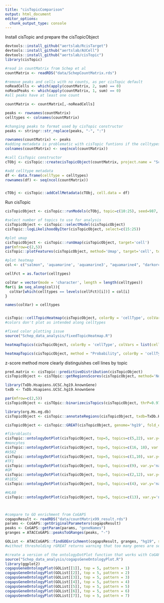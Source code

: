 ```yaml
---
title: "cisTopicComparison"
output: html_document
editor_options: 
  chunk_output_type: console
---
```

Install cisTopic and prepare the cisTopicObject
```r
devtools::install_github("aertslab/RcisTarget")
devtools::install_github("aertslab/AUCell")
devtools::install_github("aertslab/cisTopic")
library(cisTopic)

#read in countMatrix from Schep et al
countMatrix <- readRDS("data/SchepCountMatrix.rds")

#remove peaks and cells with no counts, as per cisTopic default
noReadCells <- which(apply(countMatrix, 2, sum) == 0)
noReadPeaks <- which(apply(countMatrix, 1, sum) == 0) 
#all peaks have at least one count

countMatrix <- countMatrix[,-noReadCells]

peaks <- rownames(countMatrix)
celltypes <- colnames(countMatrix)

#changing peaks to format used by cisTopic constructor
peaks <- stringr::str_replace(peaks, "-", ":")

rownames(countMatrix) <- peaks
#adding metadata is problematic with cisTopic funtions if the celltypes are left as column names
colnames(countMatrix) <- seq(ncol(countMatrix))

#call CisTopic constructor
cTObj <- cisTopic::createcisTopicObject(countMatrix, project.name = "SchepscATAC1")

#add celltype metadata
df <- data.frame(cellType = celltypes)
rownames(df) <- seq(ncol(countMatrix))


cTObj <- cisTopic::addCellMetadata(cTObj, cell.data = df)

```

Run cisTopic
```r
cisTopicObject <- cisTopic::runModels(cTObj, topic=c(10:25), seed=987, nCores=2, burnin = 120, iterations = 150, addModels=FALSE)

#select number of topics to use for analysis
cisTopicObject <- cisTopic::selectModel(cisTopicObject)
cisTopic::logLikelihoodByIter(cisTopicObject, select=c(15:25))

#plot umap
cisTopicObject <- cisTopic::runUmap(cisTopicObject, target='cell')
par(mfrow=c(2,5))
cisTopic::plotFeatures(cisTopicObject, method='Umap', target='cell', topic_contr='Probability', colorBy=NULL, cex.legend = 0.8, factor.max=.75, dim=2, legend=TRUE)

#plot heatmap
col <- c("salmon", 'aquamarine', 'aquamarine3', "aquamarine4", "darkorchid1", 'limegreen', "magenta", "orangered", "darkgreen", "darkred", "red3", "darkorange")

cellFct = as.factor(celltypes)

colVar = vector(mode = 'character', length = length(celltypes))
for(i in seq_along(col)){
  colVar[which(celltypes == levels(cellFct)[i])] = col[i]
}

names(colVar) = celltypes


cisTopic::cellTopicHeatmap(cisTopicObject, colorBy = 'cellType', colVars = list(cellType = colVar))
#colors don't plot as intended along celltypes

#fixed color plotting issue
source("Schep_data_analysis/fixedTopicHeatmap.R")

heatmapTopics(cisTopicObject, colorBy = 'cellType', colVars = list(cellType = colVar))

heatmapTopics(cisTopicObject, method = "Probability", colorBy = 'cellType', colVars = list(cellType = colVar))
```
z-score method more clearly distinguishes cell lines by topic


```r
pred.matrix <- cisTopic::predictiveDistribution(cisTopicObject)
cisTopicObject <- cisTOpic::getRegionsScores(cisTopicObject, method='NormTop', scale=TRUE)

library(TxDb.Hsapiens.UCSC.hg19.knownGene)
txdb <- TxDb.Hsapiens.UCSC.hg19.knownGene

par(mfrow=c(2,5))
cisTopicObject <- cisTOpic::binarizecisTopics(cisTopicObject, thrP=0.975, plot=TRUE)

library(org.Hs.eg.db)
cisTopicObject <- cisTopic::annotateRegions(cisTopicObject, txdb=TxDb.Hsapiens.UCSC.hg19.knownGene, annoDb='org.Hs.eg.db')

cisTopicObject <- cisTopic::GREAT(cisTopicObject, genome='hg19', fold_enrichment=2, geneHits=1, sign=0.05, request_interval=10)

#fibroblasts
cisTopic::ontologyDotPlot(cisTopicObject, top=5, topics=c(5,22), var.y='name', order.by='Binom_Adjp_BH')
#moncytes
cisTopic::ontologyDotPlot(cisTopicObject, top=5, topics=c(16, 18), var.y='name', order.by='Binom_Adjp_BH')
#k562
cisTopic::ontologyDotPlot(cisTopicObject, top=5, topics=c(1,10), var.y='name', order.by='Binom_Adjp_BH')
#TF1
cisTopic::ontologyDotPlot(cisTopicObject, top=5, topics=c(9), var.y='name', order.by='Binom_Adjp_BH')
#GM
cisTopic::ontologyDotPlot(cisTopicObject, top=5, topics=c(2,12), var.y='name', order.by='Binom_Adjp_BH')
#h1ESC
cisTopic::ontologyDotPlot(cisTopicObject, top=5, topics=c(4), var.y='name', order.by='Binom_Adjp_BH')

#HL60
cisTopic::ontologyDotPlot(cisTopicObject, top=5, topics=c(13), var.y='name', order.by='Binom_Adjp_BH')



#compare to GO enrichment from CoGAPS
cogapsResult <- readRDS("data/countMatrix99_result.rds")
params <- CoGAPS::getOriginalParameters(cogapsResult)
peaks <- CoGAPS::getParam(params, "geneNames")
granges = ATACCoGAPS::peaksToGRanges(peaks, "-")

GOList <- ATACCoGAPS::findGOEnrichment(cogapsResult, granges, "hg19", scoreThreshold = 0.05)
#without thresholding rGREAT returns warning that too many genes are selected

#create a version of the ontologyDotPlot function that works with CoGAPS input for comparative visualization
source("Schep_data_analysis/cogapsGeneOntologyPlot.R")
library(ggplot2)
cogapsGeneOntologyPlot(GOList[[1]], top = 5, pattern = 1)
cogapsGeneOntologyPlot(GOList[[2]], top = 5, pattern = 2)
cogapsGeneOntologyPlot(GOList[[3]], top = 5, pattern = 3)
cogapsGeneOntologyPlot(GOList[[4]], top = 5, pattern = 4)
cogapsGeneOntologyPlot(GOList[[5]], top = 5, pattern = 5)
cogapsGeneOntologyPlot(GOList[[6]], top = 5, pattern = 6)
cogapsGeneOntologyPlot(GOList[[7]], top = 5, pattern = 7)
```

